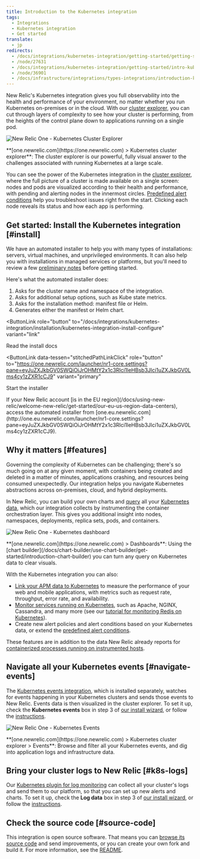 ```yaml
---
title: Introduction to the Kubernetes integration
tags:
  - Integrations
  - Kubernetes integration
  - Get started
translate:
  - jp
redirects:
  - /docs/integrations/kubernetes-integration/getting-started/getting-started
  - /node/27631
  - /docs/integrations/kubernetes-integration/getting-started/intro-kubernetes
  - /node/36901
  - /docs/infrastructure/integrations/types-integrations/introduction-kubernetes-integration
---
```


New Relic's Kubernetes integration gives you full observability into the health and performance of your environment, no matter whether you run Kubernetes on-premises or in the cloud. With our [cluster explorer](/docs/integrations/kubernetes-integration/cluster-explorer/kubernetes-cluster-explorer), you can cut through layers of complexity to see how your cluster is performing, from the heights of the control plane down to applications running on a single pod.

![New Relic One - Kubernetes Cluster Explorer](./images/2020-04-28-17.26.02.gif "2020-04-28 17.26.02.gif")

<figcaption>
  **[one.newrelic.com](https://one.newrelic.com) > Kubernetes cluster explorer**: The cluster explorer is our powerful, fully visual answer to the challenges associated with running Kubernetes at a large scale.
</figcaption>

You can see the power of the Kubernetes integration in the [cluster explorer](/docs/integrations/kubernetes-integration/cluster-explorer/kubernetes-cluster-explorer), where the full picture of a cluster is made available on a single screen: nodes and pods are visualized according to their health and performance, with pending and alerting nodes in the innermost circles. [Predefined alert conditions](/docs/integrations/kubernetes-integration/kubernetes-events/kubernetes-integration-predefined-alert-policy) help you troubleshoot issues right from the start. Clicking each node reveals its status and how each app is performing.

## Get started: Install the Kubernetes integration [#install]

We have an automated installer to help you with many types of installations: servers, virtual machines, and unprivileged environments. It can also help you with installations in managed services or platforms, but you'll need to review a few [preliminary notes](/docs/integrations/kubernetes-integration/installation/kubernetes-installation-configuration#cloud-platforms) before getting started.

Here's what the automated installer does:

1. Asks for the cluster name and namespace of the integration.
2. Asks for additional setup options, such as Kube state metrics.
3. Asks for the installation method: manifest file or Helm.
4. Generates either the manifest or Helm chart.

<ButtonLink
  role="button"
  to="/docs/integrations/kubernetes-integration/installation/kubernetes-integration-install-configure"
  variant="link"
>
  Read the install docs
</ButtonLink>

<ButtonLink
  data-tessen="stitchedPathLinkClick"
  role="button"
  to="https://one.newrelic.com/launcher/nr1-core.settings?pane=eyJuZXJkbGV0SWQiOiJrOHMtY2x1c3Rlci1leHBsb3Jlci1uZXJkbGV0Lms4cy1zZXR1cCJ9"
  variant="primary"
>
  Start the installer
</ButtonLink>

<Callout variant="tip">
  If your New Relic account [is in the EU region](/docs/using-new-relic/welcome-new-relic/get-started/our-eu-us-region-data-centers), access the automated installer from [one.eu.newrelic.com](http://one.eu.newrelic.com/launcher/nr1-core.settings?pane=eyJuZXJkbGV0SWQiOiJrOHMtY2x1c3Rlci1leHBsb3Jlci1uZXJkbGV0Lms4cy1zZXR1cCJ9).
</Callout>

## Why it matters [#features]

Governing the complexity of Kubernetes can be challenging; there's so much going on at any given moment, with containers being created and deleted in a matter of minutes, applications crashing, and resources being consumed unexpectedly. Our integration helps you navigate Kubernetes abstractions across on-premises, cloud, and hybrid deployments.

In New Relic, you can build your own charts and [query](/docs/using-new-relic/data/understand-data/query-new-relic-data) all your [Kubernetes data](#metrics), which our integration collects by instrumenting the container orchestration layer. This gives you additional insight into nodes, namespaces, deployments, replica sets, pods, and containers.

![New Relic One - Kubernetes dashboard](./images/2020-04-28-17.33.47.gif "2020-04-28 17.33.47.gif")

<figcaption>
  **[one.newrelic.com](https://one.newrelic.com) > Dashboards**: Using the [chart builder](/docs/chart-builder/use-chart-builder/get-started/introduction-chart-builder) you can turn any query on Kubernetes data to clear visuals.
</figcaption>

With the Kubernetes integration you can also:

* [Link your APM data to Kubernetes](/docs/integrations/kubernetes-integration/link-your-applications/link-your-applications-kubernetes) to measure the performance of your web and mobile applications, with metrics such as request rate, throughput, error rate, and availability.
* [Monitor services running on Kubernetes](/docs/integrations/kubernetes-integration/link-apps-services/monitor-services-running-kubernetes), such as Apache, NGINX, Cassandra, and many more (see our [tutorial for monitoring Redis on Kubernetes](/docs/integrations/kubernetes-integration/link-apps-services/tutorial-monitor-redis-running-kubernetes)).
* Create new alert policies and alert conditions based on your Kubernetes data, or extend the [predefined alert conditions](/docs/integrations/kubernetes-integration/kubernetes-events/kubernetes-integration-predefined-alert-policy).

These features are in addition to the data New Relic already reports for [containerized processes running on instrumented hosts](/docs/infrastructure/new-relic-infrastructure/data-instrumentation/docker-instrumentation-infrastructure).

## Navigate all your Kubernetes events [#navigate-events]

The [Kubernetes events integration](/docs/integrations/kubernetes-integration/kubernetes-events/install-kubernetes-events-integration), which is installed separately, watches for events happening in your Kubernetes clusters and sends those events to New Relic. Events data is then visualized in the cluster explorer. To set it up, check the **Kubernetes events** box in step 3 of [our install wizard](/docs/integrations/kubernetes-integration/installation/kubernetes-installation-configuration#install-wizard), or follow the [instructions](/docs/integrations/kubernetes-integration/kubernetes-events/install-kubernetes-events-integration#install).

![New Relic One - Kubernetes Events](./images/2020-04-28-17.40.27.gif "2020-04-28 17.40.27.gif")

<figcaption>
  **[one.newrelic.com](https://one.newrelic.com) > Kubernetes cluster explorer > Events**: Browse and filter all your Kubernetes events, and dig into application logs and infrastructure data.
</figcaption>

## Bring your cluster logs to New Relic [#k8s-logs]

Our [Kubernetes plugin for log monitoring](/docs/logs/enable-logs/enable-logs/kubernetes-plugin-logs) can collect all your cluster's logs and send them to our platform, so that you can set up new alerts and charts. To set it up, check the **Log data** box in step 3 of [our install wizard](/docs/integrations/kubernetes-integration/installation/kubernetes-installation-configuration#install-wizard), or follow the [instructions](/docs/logs/enable-logs/enable-logs/kubernetes-plugin-logs#enable-process).

## Check the source code [#source-code]

This integration is open source software. That means you can [browse its source code](https://github.com/newrelic/nri-kubernetes "Link opens in a new window.") and send improvements, or you can create your own fork and build it. For more information, see the [README](https://github.com/newrelic/nri-kubernetes/blob/main/README.md "Link opens in a new window.").
